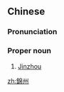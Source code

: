 {{also|锦州}}
==Chinese==
{{zh-forms|s=锦州}}

===Pronunciation===
{{zh-pron
|m=Jǐnzhōu
|c=gam2 zau1
|cat=pn
}}

===Proper noun===
{{zh-proper noun}}

# [[Jinzhou]]

{{zh-cat|Cities}}

[[zh:錦州]]